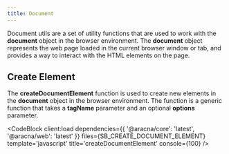 ```yaml
---
title: Document
---
```



Document utils are a set of utility functions that are used to work with the **document** object in the browser environment. The **document** object represents the web page loaded in the current browser window or tab, and provides a way to interact with the HTML elements on the page.

## Create Element

The **createDocumentElement** function is used to create new elements in the **document** object in the browser environment. The function is a generic function that takes a **tagName** parameter and an optional **options** parameter.

<CodeBlock
  client:load
  dependencies={{ '@aracna/core': 'latest', '@aracna/web': 'latest' }}
  files={SB_CREATE_DOCUMENT_ELEMENT}
  template='javascript'
  title='createDocumentElement'
  console={100}
/>
